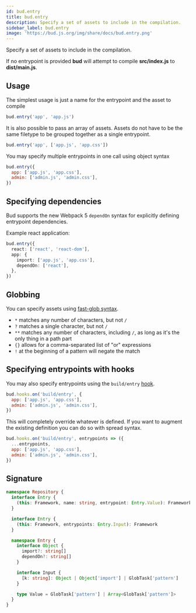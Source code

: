 ```yaml
---
id: bud.entry
title: bud.entry
description: Specify a set of assets to include in the compilation.
sidebar_label: bud.entry
image: 'https://bud.js.org/img/share/docs/bud.entry.png'
---
```


Specify a set of assets to include in the compilation.

If no entrypoint is provided **bud** will attempt to compile **src/index.js** to **dist/main.js**.

## Usage

The simplest usage is just a name for the entrypoint and the asset to compile

```js title='bud.config.js'
bud.entry('app', 'app.js')
```

It is also possible to pass an array of assets. Assets do not have to be the same filetype to be grouped together as a single entrypoint.

```js title='bud.config.js'
bud.entry('app', ['app.js', 'app.css'])
```

You may specify multiple entrypoints in one call using object syntax

```js title='bud.config.js'
bud.entry({
  app: ['app.js', 'app.css'],
  admin: ['admin.js', 'admin.css'],
})
```

## Specifying dependencies

Bud supports the new Webpack 5 `dependOn` syntax for explicitly defining entrypoint dependencies.

Example react application:

```ts title='bud.config.js'
bud.entry({
  react: ['react', 'react-dom'],
  app: {
    import: ['app.js', 'app.css'],
    dependOn: ['react'],
  },
})
```

## Globbing

You can specify assets using [fast-glob syntax](https://git.io/JkGbw).

- `*` matches any number of characters, but not `/`
- `?` matches a single character, but not `/`
- `**` matches any number of characters, including `/`, as long as it's the only thing in a path part
- `{}` allows for a comma-separated list of "or" expressions
- `!` at the beginning of a pattern will negate the match

## Specifying entrypoints with hooks

You may also specify entrypoints using the `build/entry` [hook](/docs/bud.hooks/).

```js title='bud.config.js'
bud.hooks.on('build/entry', {
  app: ['app.js', 'app.css'],
  admin: ['admin.js', 'admin.css'],
})
```

This will completely override whatever is defined. If you want to augment the existing definition you can do so with spread syntax.

```js title='bud.config.js'
bud.hooks.on('build/entry', entrypoints => ({
  ...entrypoints,
  app: ['app.js', 'app.css'],
  admin: ['admin.js', 'admin.css'],
})
```

## Signature

```ts title='@roots/bud-api/types/repository/index.d.ts'
namespace Repository {
  interface Entry {
    (this: Framework, name: string, entrypoint: Entry.Value): Framework
  }

  interface Entry {
    (this: Framework, entrypoints: Entry.Input): Framework
  }

  namespace Entry {
    interface Object {
      import?: string[]
      dependOn?: string[]
    }

    interface Input {
      [k: string]: Object | Object['import'] | GlobTask['pattern']
    }

    type Value = GlobTask['pattern'] | Array<GlobTask['pattern']>
  }
}
```
